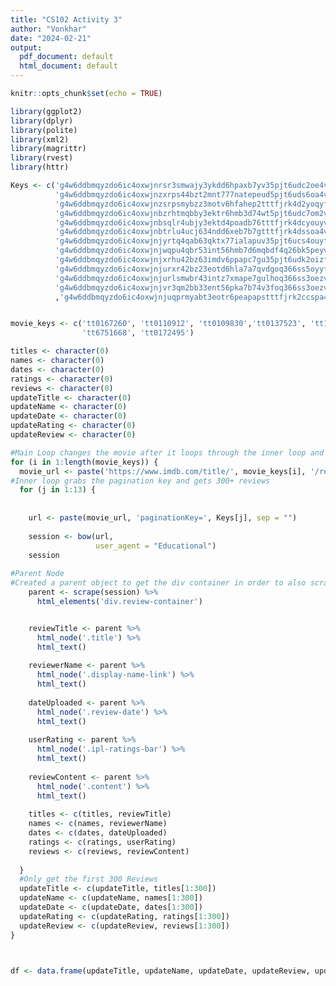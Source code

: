 ```yaml
---
title: "CS102 Activity 3"
author: "Vonkhar"
date: "2024-02-21"
output:
  pdf_document: default
  html_document: default
---
```


```r
knitr::opts_chunk$set(echo = TRUE)
```



```r
library(ggplot2)
library(dplyr)
library(polite)
library(xml2)
library(magrittr)
library(rvest)
library(httr)
```

```r
Keys <- c('g4w6ddbmqyzdo6ic4oxwjnrsr3smwajy3ykdd6hpaxb7yv35pjt6udc2oe4vxnbnb4dy3ik6g6vacybfohautcdhjuwlq',
          'g4w6ddbmqyzdo6ic4oxwjnzxrps44bzt2mnt777natepeud5pjt6uds6oa4vlnrnb4dwpyddjbidtthzjvknhdvuacdae',
          'g4w6ddbmqyzdo6ic4oxwjnzsrpsmybzz3motv6hfahep2tttfjrk4d2yoqyfjmbyods2dhi6gej2z6drga52tx4yjija',
          'g4w6ddbmqyzdo6ic4oxwjnbzrhtmqbby3ektr6hmb3d74wt5pjt6udc7om2vjmjib4d3sbijuib73l2uugyiqamq4w7vs',
          'g4w6ddbmqyzdo6ic4oxwjnbsqlr4ubjy3ektd4poadb76tttfjrk4dcyouyvxpzyoakcnhar44ks4qjs7yrcpyxmb3ja',
          'g4w6ddbmqyzdo6ic4oxwjnbtrlu4ucj634ndd6xeb7b7gtttfjrk4dssoa4vvnryoav7lvtwyifymnhf33vpv465m4lq',
          'g4w6ddbmqyzdo6ic4oxwjnjyrtq4qab63qktx77ialapuv35pjt6ucs4ouyfvnrdb4dsn5kzynt3hwwniviy5dpiuepyo',
          'g4w6ddbmqyzdo6ic4oxwjnjwqpu4qbr53int56hmb7d6mqbdf4q26bk5peyvxjchswwsblrza5z6dhvoubu5gs7jym',
          'g4w6ddbmqyzdo6ic4oxwjnjxrhu42bz63imdv6ppapc7gu35pjt6udk2oizf7prob4dyfngiexvmcltazeibjono6uvhm',
          'g4w6ddbmqyzdo6ic4oxwjnjurxr42bz23eotd6hla7a7qvdgoq366ss5oyyflmrjdr4k4iy5dixztbdig3djhuzqdazd5ma',
          'g4w6ddbmqyzdo6ic4oxwjnjurlsmwbr43intz7xmape7gulhoq366ss3oezv5nzjdj4k5kyby542dlm332rbqvyxzrur6ga',
          'g4w6ddbmqyzdo6ic4oxwjnjvr3qm2bb33ent56pka7b74v3foq366ss3oezv5mjidb4k5kjwnydlc3r3nzm5kw7sx3ag44y'
          ,'g4w6ddbmqyzdo6ic4oxwjnjuqprmyabt3eotr6peapapstttfjrk2ccspa4vxmryobs64u2jysdar2rm6qp5aykh3qja')


movie_keys <- c('tt0167260', 'tt0110912', 'tt0109830','tt0137523', 'tt1375666', 'tt0088763', 'tt0245429', 'tt0253474', 
                'tt6751668', 'tt0172495')

titles <- character(0)
names <- character(0)
dates <- character(0)
ratings <- character(0)
reviews <- character(0)
updateTitle <- character(0)
updateName <- character(0)
updateDate <- character(0)
updateRating <- character(0)
updateReview <- character(0)
```

```r

#Main Loop changes the movie after it loops through the inner loop and scrapes 300+ reviews
for (i in 1:length(movie_keys)) {
  movie_url <- paste('https://www.imdb.com/title/', movie_keys[i], '/reviews/_ajax?', sep = "")
#Inner loop grabs the pagination key and gets 300+ reviews 
  for (j in 1:13) {
   
    
    url <- paste(movie_url, 'paginationKey=', Keys[j], sep = "")
    
    session <- bow(url,
                   user_agent = "Educational")
    session
    
#Parent Node 
#Created a parent object to get the div container in order to also scrape N/A Values
    parent <- scrape(session) %>%
      html_elements('div.review-container')


    reviewTitle <- parent %>%
      html_node('.title') %>%
      html_text()
    
    reviewerName <- parent %>%
      html_node('.display-name-link') %>%
      html_text()
    
    dateUploaded <- parent %>%
      html_node('.review-date') %>%
      html_text()
    
    userRating <- parent %>%
      html_node('.ipl-ratings-bar') %>%
      html_text()
    
    reviewContent <- parent %>%
      html_node('.content') %>%
      html_text()
    
    titles <- c(titles, reviewTitle)
    names <- c(names, reviewerName)
    dates <- c(dates, dateUploaded)
    ratings <- c(ratings, userRating)
    reviews <- c(reviews, reviewContent)
    
  }
  #Only get the first 300 Reviews
  updateTitle <- c(updateTitle, titles[1:300])
  updateName <- c(updateName, names[1:300])
  updateDate <- c(updateDate, dates[1:300])
  updateRating <- c(updateRating, ratings[1:300])
  updateReview <- c(updateReview, reviews[1:300])
}




```

```r
df <- data.frame(updateTitle, updateName, updateDate, updateReview, updateRating)

```

